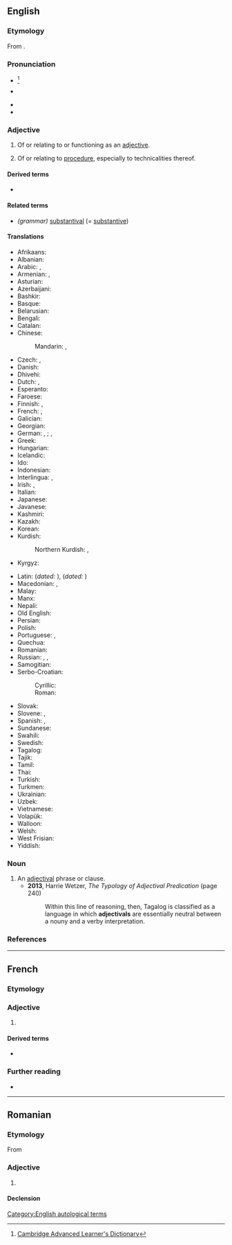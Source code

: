 ==English==

===Etymology===
From {{suffix|en|adjective|al}}.

===Pronunciation===
* {{a|UK}} {{IPA|en|/ˌæ.dʒɛkˈtaɪ.vəl/}}<ref>[http://dictionary.cambridge.org/define.asp?key=1028&amp;dict=CALD Cambridge Advanced Learner's Dictionary]</ref>
* {{a|US}} {{IPA|en|/ˌæ.dʒəkˈtaɪ.vəl/|/ˌæ.dʒəˈtaɪ.vəl/}}
* {{audio|en|En-us-adjectival-main.flac|Audio (US)}}
* {{audio|en|En-us-adjectival.ogg|Audio (US)}}

===Adjective===
{{en-adj}}

# {{lb|en|grammar}} Of or relating to or functioning as an [[adjective]].
#: {{syn|en|adjective}}
#: {{ux|en|'''adjectival''' syntax<ref>{{R:Dictionary.com}}</ref>}}
#: {{ux|en|[[adjectival noun|'''adjectival''' noun]]}}
# {{lb|en|legal}} Of or relating to [[procedure]], especially to technicalities thereof.

====Derived terms====
* {{l|en|adjectivally}}

====Related terms====
* ''(grammar)'' [[substantival]] (= [[substantive]])

====Translations====
{{trans-top|functioning as an adjective}}
* Afrikaans: {{t|af|byvoeglik}}
* Albanian: {{t+|sq|mbiemër}}
* Arabic: {{t|ar|وَصْفِيّ}}, {{t|ar|نَعْتِيّ}}
* Armenian: {{t+|hy|ածական}}, {{t+|hy|ածականական}}
* Asturian: {{t+|ast|axetivu}}
* Azerbaijani: {{t|az|sıfət}}
* Bashkir: {{t|ba|сифат}}
* Basque: {{t-needed|eu}}
* Belarusian: {{t|be|ад'екты́ўны}}
* Bengali: {{t-needed|bn}}
* Catalan: {{t+|ca|adjectiu}}
* Chinese:
*: Mandarin: {{t+|cmn|形容詞|alt=形容詞的}}, {{t+|cmn|形容词|tr=xíngróngcí de|alt=形容词的}}
* Czech: {{t+|cs|adjektivní}}, {{t+|cs|přídavné jméno|n}}
* Danish: {{t+|da|adjektiv|n}}
* Dhivehi: {{t|dv|ނަނއިތުރު}}
* Dutch: {{t+|nl|bijvoeglijk}}, {{t+|nl|adjectivisch}}
* Esperanto: {{t+|eo|adjektiva}}
* Faroese: {{t+|fo|lýsingarorð|n}}
* Finnish: {{t+|fi|adjektiivi|alt=adjektiivi-}} {{gloss|in compound words}}, {{t+|fi|adjektiivinen}} {{gloss|otherwise}}
* French: {{t+|fr|adjectif}}, {{t+|fr|adjectival}}
* Galician: {{t+|gl|adxectivo}}
* Georgian: {{t|ka|ზედსართავური|sc=Geor}}
* German: {{t|de|beiwörtlich}}, {{t|de|eigenschaftswörtlich}}; {{t+|de|adjektivisch}}, {{t+|de|Adjektiv|alt=Adjektiv-}}
* Greek: {{t+|el|επιθετικός}}
* Hungarian: {{t+|hu|melléknévi}}
* Icelandic: {{t+|is|lýsingarorð}}
* Ido: {{t+|io|adjektiva}}
* Indonesian: {{t+|id|kata sifat}}
* Interlingua: {{t+|ia|adjective}}, {{t|ia|adjectival}}
* Irish: {{t|ga|aidiachtach}}, {{t|ga|aidiachtúil}}
* Italian: {{t+|it|aggettivale}}
* Japanese: {{t+|ja|形容詞|tr=けいようしの, keiyōshi no|alt=形容詞の}}
* Javanese: {{t-needed|jv}}
* Kashmiri: {{t-needed|ks}}
* Kazakh: {{t+|kk|сын есім}}
* Korean: {{t+|ko|형용사}}
* Kurdish:
*: Northern Kurdish: {{t+|kmr|rengdêr}}, {{t+|kmr|sifet}}
* Kyrgyz: {{t-needed|ky}}
{{trans-mid}}
* Latin: {{t|la|adjectivus}} (''dated:'' {{t|la|adiectivus}}), {{t|la|adjectivalis}} (''dated:'' {{t|la|adiectivalis}})
* Macedonian: {{t|mk|придавен}}, {{t|mk|придавски}}
* Malay: {{t|ms|kata sifat}}
* Manx: {{t|gv|marennymagh}}
* Nepali: {{t+|ne|विशेषण}}
* Old English: {{t|ang|tōġeīecendlīċ}}
* Persian: {{t+|fa|وصفی|tr=vasfi}}
* Polish: {{t+|pl|przymiotnikowy}}
* Portuguese: {{t+|pt|adjectivo}} {{qualifier|Portugal}}, {{t+|pt|adjetivo}} {{qualifier|Brazil}}
* Quechua: {{t|qu|sutip rampaqnin}}
* Romanian: {{t+|ro|adjectival}}
* Russian: {{t|ru|прилага́тельный}}, {{t+|ru|адъекти́вный}}, {{t+|ru|адъективи́рованный}}
* Samogitian: {{t-needed|sgs}}
* Serbo-Croatian:
*: Cyrillic: {{t|sh|при́дјевскӣ}}
*: Roman: {{t+|sh|prídjevskī}}
* Slovak: {{t+|sk|prídavné meno}}
* Slovene: {{t|sl|pridevniški}}, {{t|sl|ádjektiven}}
* Spanish: {{t+|es|adjetival}}, {{t+|es|adjetivo}}
* Sundanese: {{t|su|adjéktif}}
* Swahili: {{t+|sw|tashbihi}}
* Swedish: {{t+|sv|adjektivisk}}
* Tagalog: {{t+|tl|pang-uri}}
* Tajik: {{t-needed|tg}}
* Tamil: {{t+|ta|உரிச்சொல்}}
* Thai: {{t+|th|คุณศัพท์}}
* Turkish: {{t+|tr|sıfat}}
* Turkmen: {{t+|tk|sypat}}
* Ukrainian: {{t|uk|ад'єкти́вний}}
* Uzbek: {{t+|uz|sifat}}
* Vietnamese: {{t|vi|có tính chất tính từ}}
* Volapük: {{t+|vo|ladyekik}}
* Walloon: {{t+|wa|addjectivrece}}
* Welsh: {{t+|cy|ansoddeiriol}}
* West Frisian: {{t|fy|eigenskip oantsjuttend}}
* Yiddish: {{t|yi|אַדיעקטיוויש}}
{{trans-bottom}}

===Noun===
{{en-noun}}

# An [[#adjective|adjectival]] phrase or clause.
#* '''2013''', Harrie Wetzer, ''The Typology of Adjectival Predication'' (page 240)
#*: Within this line of reasoning, then, Tagalog is classified as a language in which '''adjectivals''' are essentially neutral between a nouny and a verby interpretation.

===References===
<references/>

[[Category:English autological terms]]

----

==French==

===Etymology===
{{suffix|fr|adjective|al}}

===Adjective===
{{fr-adj}}

# {{l|en|adjectival|sc=Latn}}

====Derived terms====
* {{l|fr|locution adjectivale}}

===Further reading===
* {{R:TLFi}}

----

==Romanian==

===Etymology===
From {{bor|ro|fr|adjectival}}

===Adjective===
{{ro-adj}}

# {{l|en|adjectival}}

====Declension====
{{ro-decl-adj}}